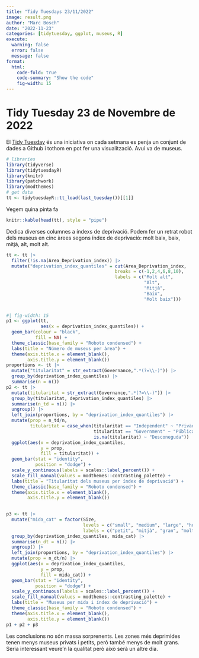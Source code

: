 ```yaml
---
title: "Tidy Tuesdays 23/11/2022"
image: result.png
author: "Marc Bosch"
date: "2022-11-23"
categories: [tidytuesday, ggplot, museus, R]
execute:
  warning: false
  error: false
  message: false
format:
  html: 
    code-fold: true
    code-summary: "Show the code"
    fig-width: 15
---
```


# Tidy Tuesday 23 de Novembre de 2022

El [Tidy Tuesday](https://twitter.com/search?q=tidytuesday&src=typed_query) és una iniciativa on cada setmana es penja un conjunt de dades a Github i tothom en pot fer una visualització. Avui va de museus.

```r
# libraries
library(tidyverse)
library(tidytuesdayR)
library(knitr)
library(patchwork)
library(modthemes)
# get data
tt <- tidytuesdayR::tt_load(last_tuesday())[[1]]
```


Vegem quina pinta fa

```r
knitr::kable(head(tt), style = "pipe")
```




Dedica diverses columnes a índexs de deprivació. Podem fer un retrat robot dels museus en cinc àrees segons índex de deprivació: molt baix, baix, mitjà, alt, molt alt.


```r
tt <- tt |> 
  filter(!is.na(Area_Deprivation_index)) |> 
  mutate("deprivation_index_quantiles" = cut(Area_Deprivation_index,
                                         breaks = c(-1,2,4,6,8,10),
                                         labels = c("Molt alt",
                                                    "Alt",
                                                    "Mitjà",
                                                    "Baix",
                                                    "Molt baix"))) 
  
```



```r
#| fig-width: 15
p1 <- ggplot(tt,
             aes(x = deprivation_index_quantiles)) + 
  geom_bar(colour = "black",
           fill = NA) + 
  theme_classic(base_family = "Roboto condensed") +
  labs(title = "Número de museus per àrea") +
  theme(axis.title.x = element_blank(),
        axis.title.y = element_blank())
proportions <- tt |> 
  mutate("titularitat" = str_extract(Governance,".*(?=\\-)")) |> 
  group_by(deprivation_index_quantiles) |> 
  summarise(n = n())
p2 <- tt |> 
  mutate(titularitat = str_extract(Governance,".*(?=\\-)")) |> 
  group_by(titularitat, deprivation_index_quantiles) |> 
  summarise(n_td = n()) |> 
  ungroup() |> 
  left_join(proportions, by = "deprivation_index_quantiles") |> 
  mutate(prop = n_td/n,
         titularitat = case_when(titularitat == "Independent" ~ "Privada",
                                 titularitat == "Government" ~ "Pública",
                                 is.na(titularitat) ~ "Desconeguda")) |> 
  ggplot(aes(x = deprivation_index_quantiles,
             y = prop,
             fill = titularitat)) + 
  geom_bar(stat = "identity",
           position = "dodge") +
  scale_y_continuous(labels = scales::label_percent()) + 
  scale_fill_manual(values = modthemes::contrasting_palette) + 
  labs(title = "Titularitat dels museus per índex de deprivació") +
  theme_classic(base_family = "Roboto condensed") + 
  theme(axis.title.x = element_blank(),
        axis.title.y = element_blank())

  
p3 <- tt |> 
  mutate("mida_cat" = factor(Size,
                             levels = c("small", "medium", "large", "huge", "unknown"),
                             labels = c("petit", "mitjà", "gran", "molt gran", "NS"))) |> 
  group_by(deprivation_index_quantiles, mida_cat) |> 
  summarise(n_dt = n()) |> 
  ungroup() |> 
  left_join(proportions, by = "deprivation_index_quantiles") |> 
  mutate(prop = n_dt/n) |> 
  ggplot(aes(x = deprivation_index_quantiles,
             y = prop,
             fill = mida_cat)) + 
  geom_bar(stat = "identity",
           position = "dodge") +
  scale_y_continuous(labels = scales::label_percent()) + 
  scale_fill_manual(values = modthemes::contrasting_palette) + 
  labs(title = "Museus per mida i índex de deprivació") +
  theme_classic(base_family = "Roboto condensed") + 
  theme(axis.title.x = element_blank(),
        axis.title.y = element_blank())
p1 + p2 + p3
```


Les conclusions no són massa sorprenents. Les zones més deprimides tenen menys museus privats i petits, però també menys de molt grans. Seria interessant veure'n la qualitat però això serà un altre dia.

